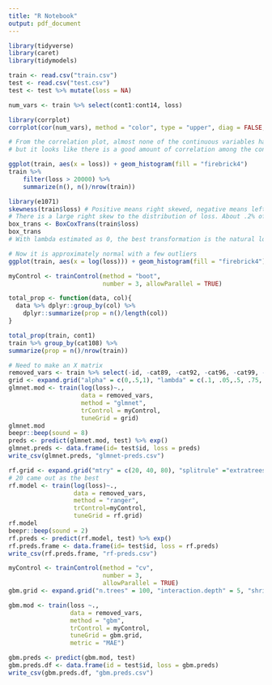 ```yaml
---
title: "R Notebook"
output: pdf_document
---
```


```r
library(tidyverse)
library(caret)
library(tidymodels)

train <- read.csv("train.csv")
test <- read.csv("test.csv")
test <- test %>% mutate(loss = NA)
```

```r
num_vars <- train %>% select(cont1:cont14, loss)

library(corrplot)
corrplot(cor(num_vars), method = "color", type = "upper", diag = FALSE, addCoef.col = "black", number.digits = 2)

# From the correlation plot, almost none of the continuous variables have a strong correlation with the loss,
# but it looks like there is a good amount of correlation among the continuous variables. Multicolinearity may be a problem with these
```

```r
ggplot(train, aes(x = loss)) + geom_histogram(fill = "firebrick4")
train %>%
    filter(loss > 20000) %>%
    summarize(n(), n()/nrow(train))

library(e1071)
skewness(train$loss) # Positive means right skewed, negative means left skewed
# There is a large right skew to the distribution of loss. About .2% of the observations have a loss greater than 20000
box_trans <- BoxCoxTrans(train$loss)
box_trans
# With lambda estimated as 0, the best transformation is the natural log of loss

# Now it is approximately normal with a few outliers
ggplot(train, aes(x = log(loss))) + geom_histogram(fill = "firebrick4")
```

```r
myControl <- trainControl(method = "boot",
                          number = 3, allowParallel = TRUE)

total_prop <- function(data, col){
  data %>% dplyr::group_by(col) %>% 
    dplyr::summarize(prop = n()/length(col))
}

total_prop(train, cont1)
train %>% group_by(cat108) %>%
summarize(prop = n()/nrow(train))

# Need to make an X matrix
removed_vars <- train %>% select(-id, -cat89, -cat92, -cat96, -cat99, -cat103, -cat106, -cat109, -cat110, -cat111, -cat113, -cat115, -cat116, -cat114, -cat112)
grid <- expand.grid("alpha" = c(0,.5,1), "lambda" = c(.1, .05,.5, .75, .0001))
glmnet.mod <- train(log(loss)~., 
                    data = removed_vars,
                    method = "glmnet",
                    trControl = myControl,
                    tuneGrid = grid)
glmnet.mod
beepr::beep(sound = 8)
preds <- predict(glmnet.mod, test) %>% exp()
glmnet.preds <- data.frame(id= test$id, loss = preds)
write_csv(glmnet.preds, "glmnet-preds.csv")
```


```r
rf.grid <- expand.grid("mtry" = c(20, 40, 80), "splitrule" ="extratrees", "min.node.size" = 1)
# 20 came out as the best
rf.model <- train(log(loss)~.,
                  data = removed_vars,
                  method = "ranger",
                  trControl=myControl,
                  tuneGrid = rf.grid)
rf.model
beepr::beep(sound = 2)
rf.preds <- predict(rf.model, test) %>% exp()
rf.preds.frame <- data.frame(id= test$id, loss = rf.preds)
write_csv(rf.preds.frame, "rf-preds.csv")
```


```r
myControl <- trainControl(method = "cv", 
                          number = 3,
                          allowParallel = TRUE)
gbm.grid <- expand.grid("n.trees" = 100, "interaction.depth" = 5, "shrinkage" = c(0.01,0.1), "n.minobsinnode" = 0)

gbm.mod <- train(loss ~.,
                 data = removed_vars,
                 method = "gbm",
                 trControl = myControl,
                 tuneGrid = gbm.grid,
                 metric = "MAE")

gbm.preds <- predict(gbm.mod, test)
gbm.preds.df <- data.frame(id = test$id, loss = gbm.preds)
write_csv(gbm.preds.df, "gbm.preds.csv")

```

